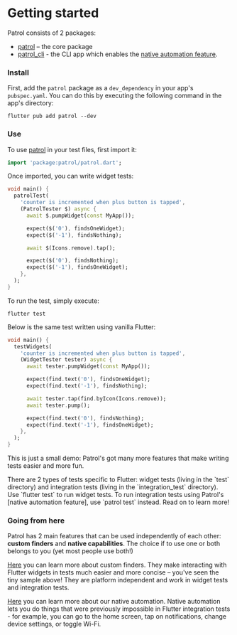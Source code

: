 # Getting started

Patrol consists of 2 packages:

- [patrol] – the core package
- [patrol_cli] - the CLI app which enables the [native automation feature].

### Install

First, add the `patrol` package as a `dev_dependency` in your app's
`pubspec.yaml`. You can do this by executing the following command in the app's
directory:

```console
flutter pub add patrol --dev
```

### Use

To use [patrol] in your test files, first import it:

```dart
import 'package:patrol/patrol.dart';
```

Once imported, you can write widget tests:

```dart title="test/widget_test.dart"
void main() {
  patrolTest(
    'counter is incremented when plus button is tapped',
    (PatrolTester $) async {
      await $.pumpWidget(const MyApp());

      expect($('0'), findsOneWidget);
      expect($('-1'), findsNothing);

      await $(Icons.remove).tap();

      expect($('0'), findsNothing);
      expect($('-1'), findsOneWidget);
    },
  );
}
```

To run the test, simply execute:

```console
flutter test
```

Below is the same test written using vanilla Flutter:

```dart title="test/vanilla_widget_test.dart"
void main() {
  testWidgets(
    'counter is incremented when plus button is tapped',
    (WidgetTester tester) async {
      await tester.pumpWidget(const MyApp());

      expect(find.text('0'), findsOneWidget);
      expect(find.text('-1'), findsNothing);

      await tester.tap(find.byIcon(Icons.remove));
      await tester.pump();

      expect(find.text('0'), findsNothing);
      expect(find.text('-1'), findsOneWidget);
    },
  );
}
```

This is just a small demo: Patrol's got many more features that make writing
tests easier and more fun.

<Info>
  There are 2 types of tests specific to Flutter: widget tests (living in the
  `test` directory) and integration tests (living in the `integration_test`
  directory). Use `flutter test` to run widget tests. To run integration tests
  using Patrol's [native automation feature], use `patrol test` instead. Read on
  to learn more!
</Info>

### Going from here

Patrol has 2 main features that can be used independently of each other:
**custom finders** and **native capabilities**. The choice if to use one or both
belongs to you (yet most people use both!)

[Here][custom_finders] you can learn more about custom finders. They make
interacting with Flutter widgets in tests much easier and more concise – you've
seen the tiny sample above! They are platform independent and work in widget
tests and integration tests.

[Here][native automation feature] you can learn more about our native
automation. Native automation lets you do things that were previously impossible
in Flutter integration tests - for example, you can go to the home screen, tap
on notifications, change device settings, or toggle Wi-Fi.

[patrol]: https://pub.dev/packages/patrol
[patrol_cli]: https://pub.dev/packages/patrol_cli
[custom_finders]: /finders/overview
[native automation feature]: /native/overview
